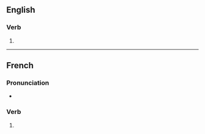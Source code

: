 {{also|apposés}}

==English==

===Verb===
{{head|en|verb form}}

# {{en-third-person singular of|appose}}

----

==French==

===Pronunciation===
* {{homophones|fr|appose|apposent}}

===Verb===
{{head|fr|verb form}}

# {{inflection of|fr|apposer||2|s|pres|ind//sub}}